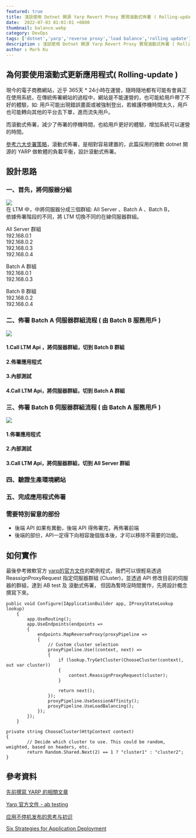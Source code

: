 ```yaml
---
featured: true
title: 淺談使用 Dotnet 開源 Yarp Revert Proxy 實現滾動式佈署 ( Rolling-update ) - Part's 1 設計思路
date:  2022-07-03 01:01:01 +0800
thumbnail: balance.webp
category: DevOps
tags: ['dotnet','yarp','reverse proxy','load balance','rolling update']
description : 淺談使用 Dotnet 開源 Yarp Revert Proxy 實現滾動式佈署 ( Rolling-update ) - Part's 1 設計思路
author : Mark Ku
---
```

## 為何要使用滾動式更新應用程式( Rolling-update )
現今的電子商務網站，近乎 365天 * 24小時在運營，隨時隨地都有可能有會員正在使用系統，在傳統佈署網站的過程中，網站是不能運營的，也可能給用戶帶了不好的體驗，如: 用戶可能出現錯誤畫面或被強制登出，若維護停機時間太久，用戶也可能轉向其他的平台去下單，進而流失用戶。  

而滾動式佈署，減少了佈署的停機時間，也給用戶更好的體驗，增加系統可以運營的時間。  


[參考六大步署策略](https://thenewstack.io/deployment-strategies/)，滾動式佈署，是相對容易建置的，此篇採用的微軟 dotnet 開源的 YARP 做軟體的負載平衡，設計滾動式佈署。  

## 設計思路
### 一、首先，將伺服器分組
![](https://i.imgur.com/zSfGciH.png)  
在 LTM 中，中將伺服器分成三個群組:  All Server 、Batch A 、Batch B，  
依據佈署階段的不同，將 LTM 切換不同的在線伺服器群組。

All Server 群組  
192.168.0.1  
192.168.0.2  
192.168.0.3  
192.168.0.4  

Batch A 群組   
192.168.0.1  
192.168.0.3  

Batch B 群組  
192.168.0.2  
192.168.0.4  

### 二、佈署 Batch A 伺服器群組流程 ( 由 Batch B 服務用戶 ) 
![](https://i.imgur.com/dzRKYnd.png)

#### 1.Call LTM Api ，將伺服器群組，切到 Batch B 群組
#### 2.佈署應用程式
#### 3.內部測試
#### 4.Call LTM Api，將伺服器群組，切到 Batch A 群組

### 三、佈署 Batch B 伺服器群組流程 ( 由 Batch A 服務用戶 )

![](https://i.imgur.com/BTe4xnV.png)
#### 1.佈署應用程式
#### 2.內部測試
#### 3.Call LTM Api，將伺服器群組，切到 All Server 群組
### 四、驗證生產環境網站
### 五、完成應用程式佈署

### 需要特別留意的部份
* 後端 API 如果有異動，後端 API 得佈署完，再佈署前端
* 後端的部份，API一定得下向相容幾個版本後，才可以移除不需要的功能。
 
## 如何實作
最後參考微軟官方 [yarp的官方文件](https://microsoft.github.io/reverse-proxy/articles/ab-testing.html)的範例程式，我們可以很輕易透過 ReassignProxyRequest 指定伺服器群組 (Cluster)，並透過 API 修改目前的伺服器的群組，達到 AB test 及 滾動式佈署，
但因為暫時沒時間實作，先將設計概念撰寫下來。

```
public void Configure(IApplicationBuilder app, IProxyStateLookup lookup)
    {
        app.UseRouting();
        app.UseEndpoints(endpoints =>
        {
            endpoints.MapReverseProxy(proxyPipeline =>
            {
                // Custom cluster selection
                proxyPipeline.Use((context, next) =>
                {
                    if (lookup.TryGetCluster(ChooseCluster(context), out var cluster))
                    {
                        context.ReassignProxyRequest(cluster);
                    }

                    return next();
                });
                proxyPipeline.UseSessionAffinity();
                proxyPipeline.UseLoadBalancing();
            });
        });
    }

private string ChooseCluster(HttpContext context)
{
        // Decide which cluster to use. This could be random, weighted, based on headers, etc.
        return Random.Shared.Next(2) == 1 ? "cluster1" : "cluster2";
}
```

## 參考資料
[先前撰寫 YARP 的相關文章](https://blog.markkulab.net/2022/01/13/yarp-reverse-proxy)  

[Yarp 官方文件 - ab testing](https://microsoft.github.io/reverse-proxy/articles/ab-testing.html)  

[应用不停机发布的思考与初识](https://segmentfault.com/a/1190000041000199?fbclid=IwAR2aZheEq9ADoyXk4EckJhjrzb6EGpMFHipK3D88B9L-OUoPkwXW13Wu-yk)  

[Six Strategies for Application Deployment](https://thenewstack.io/deployment-strategies/)  
